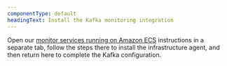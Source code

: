 ```yaml
---
componentType: default
headingText: Install the Kafka monitoring integration
---
```


Open our [monitor services running on Amazon ECS](/docs/integrations/host-integrations/host-integrations-list/monitor-services-running-amazon-ecs) instructions in a separate tab, follow the steps there to install the infrastructure agent, and then return here to complete the Kafka configuration.
